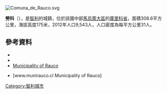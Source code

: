 [[Image:Comuna_de_Rauco.svg|right]]
{{Coord|34|55|S|71|19|W|display=title}}

'''勞科'''（{{lang-es|Rauco}}），是[[智利|智利]]的城鎮，位於該國中部[[馬烏萊大區|馬烏萊大區]]的[[庫里科省|庫里科省]]，面積308.6平方公里，海拔高度175米，2012年人口9,543人，人口密度為每平方公里31人。

==參考資料==
*{{Cite web |url = http://www.munirauco.cl |title=Municipality of Rauco | accessdate=20 January 2011|language=es}}
*{{Cite web |url= http://www.ine.cl/canales/chile_estadistico/censos_poblacion_vivienda/censo_pobl_vivi.php |title= National Statistics Institute |accessdate= 20 January 2010 |language= es |archive-date= 2017-06-03 |archive-url= https://web.archive.org/web/20170603180722/http://www.ine.cl/canales/chile_estadistico/censos_poblacion_vivienda/censo_pobl_vivi.php |dead-url= no }}
*[http://www.munirauco.cl Municipality of Rauco]
* {{es icon}} [www.munirauco.cl Municipality of Rauco]

{{Chile-geo-stub}}
[[Category:智利城市|Category:智利城市]]